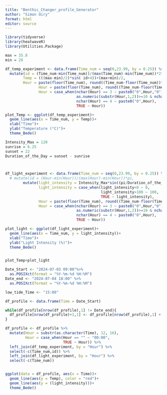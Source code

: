 ```yaml
---
title: "Benthic_Changer_profile_Generator"
author: "Simon Oiry"
format: html
editor: source
---
```


```r
library(tidyverse)
library(heatwaveR)
library(Utilities.Package)
```

```r

max = 35.8
min = 20

df_temp_experiment <- data.frame(Time_num = seq(0,23.99, by = 0.25)) %>% 
  mutate(id = (Time_num-min(Time_num))/(max(Time_num)-min(Time_num))*2*pi,
        Temp = (((max-min)/2)*sin( id+4))+(max+min)/2,
        Hour = paste(floor(Time_num), round((Time_num-floor(Time_num))*60), sep=":"),
               Hour = paste(floor(Time_num), round((Time_num-floor(Time_num))*60), sep=":"),
               Hour = case_when(nchar(Hour) == 3 ~ paste0("0",Hour,"0"),
                                as.numeric(substr(Hour,1,2))>=10 & nchar(Hour) == 4 ~ paste0(Hour,"0"),
                                nchar(Hour) == 4 ~ paste0("0",Hour),
                                TRUE ~ Hour))

plot_Temp <- ggplot(df_temp_experiment)+
  geom_line(aes(x = Time_num, y = Temp))+
  xlab("Time")+
  ylab("Temperature (°C)")+
  theme_Bede()
```

```r

Intensity_Max = 120
sunrise = 6.25
sunset = 22
Duration_of_the_Day = sunset - sunrise



df_light_experiment <- data.frame(Time_num = seq(0,23.99, by = 0.25)) %>% 
  # mutate(id = (Hour-min(Hour))/(max(Hour)-min(Hour))*pi,
        mutate(light_intensity = Intensity_Max*sin((pi/Duration_of_the_Day)*(Time_num-sunrise)),
               light_intensity = case_when(light_intensity<0 ~ 0,
                                           light_intensity>100 ~ 100,
                                           TRUE ~ light_intensity),
               Hour = paste(floor(Time_num), round((Time_num-floor(Time_num))*60), sep=":"),
               Hour = case_when(nchar(Hour) == 3 ~ paste0("0",Hour,"0"),
                                as.numeric(substr(Hour,1,2))>=10 & nchar(Hour) == 4 ~ paste0(Hour,"0"),
                                nchar(Hour) == 4 ~ paste0("0",Hour),
                                TRUE ~ Hour))

plot_light <- ggplot(df_light_experiment)+
  geom_line(aes(x = Time_num, y = light_intensity))+
  xlab("Time")+
  ylab("Light Intensity (%)")+
  theme_Bede()


plot_Temp+plot_light
```

```r

Date_Start <- "2024-07-03 09:00"%>% 
  as.POSIXct(format = "%Y-%m-%d %H:%M")
Date_end <- "2024-07-04 18:00" %>% 
  as.POSIXct(format = "%Y-%m-%d %H:%M")

low_tide_Time <- "15:00"

df_profile <- data.frame(Time = Date_Start)

while(df_profile[nrow(df_profile),1] != Date_end){
  df_profile[nrow(df_profile)+1,1] <- df_profile[nrow(df_profile),1] + (15*60)
}

df_profile <- df_profile %>% 
  mutate(Hour = substr(as.character(Time), 12, 16),
         Hour = case_when(Hour == "" ~ "00:00",
                          TRUE ~ Hour)) %>% 
  left_join(df_temp_experiment, by = "Hour") %>% 
  select(-c(Time_num,id)) %>% 
  left_join(df_light_experiment, by = "Hour") %>% 
  select(-c(Time_num))


ggplot(data = df_profile, aes(x = Time))+
  geom_line(aes(y = Temp), color = "red")+
  geom_line(aes(y = (light_intensity)))+
  theme_Bede()
  

```


